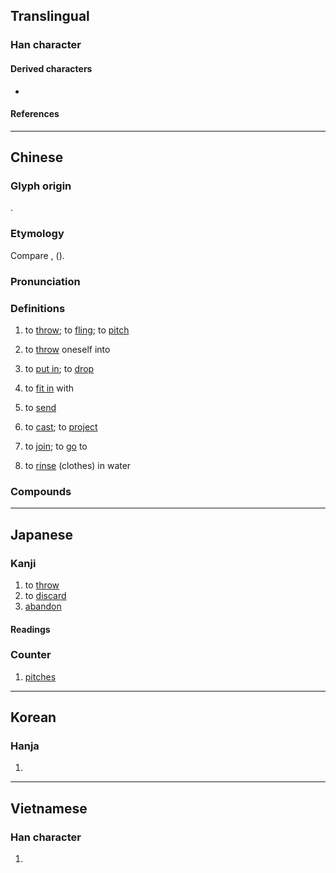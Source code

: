 {{character info}}
==Translingual==
{{stroke order|strokes=7}}

===Han character===
{{Han char|rn=64|rad=手|as=04|sn=7|four=57047|canj=QHNE|ids=⿰扌殳}}

====Derived characters====
* {{l|mul|[[𠲴]], [[𫽌]], [[𫽟]], [[𡷠]], [[𥦆]], [[𭠚]]}}

====References====
{{Han ref|kx=0421.130|dkj=11887|dj=0768.130|hdz=31842.030|uh=6295}}

----

==Chinese==
{{zh-forms}}

===Glyph origin===
{{Han etyl}}
{{Han compound|手|殳|alt1=扌|ls=psc|t1=hand|c1=s|c2=p}}.

===Etymology===
Compare {{cog|bo|འདོར་བ||to throw away; to eject; to reject}}, {{cog|bo|གཏོར་བ||to strew; to scatter}} ({{zh-ref|Unger, 1986}}).

===Pronunciation===
{{zh-pron
|m=tóu
|m-s=
|c=tau4
|c-t=
|g=
|h=pfs=thèu
|j=
|md=dèu/dàu
|md_note=dèu - literary; dàu - vernacular
|mn=qz,jj:tiô/xm,zz:tô͘/ml,jj,tw:tâu
|mn_note=tiô/tô͘ - literary; tâu - vernacular
|mn-t=dao5
|w=3deu
|x=
|mc=y
|oc=y
|cat=v
}}

===Definitions===
{{zh-hanzi}}

# to [[throw]]; to [[fling]]; to [[pitch]]
#: {{zh-x|投 標槍|to throw a javelin}}
# to [[throw]] oneself into
#: {{zh-x|投井|to jump into a well (to drown oneself)}}
# to [[put in]]; to [[drop]]
#: {{zh-x|投票|to cast a ballot}}
#: {{zh-x|投資|to invest|lit=to put in capital}}
# to [[fit in]] with
#: {{zh-x|脾氣 相投|to be alike in temperament}}
# to [[send]]
#: {{zh-x|投稿|to submit a piece of writing}}
# to [[cast]]; to [[project]]
#: {{zh-x|同學 們 紛紛 把 目光 投 向 他。|}}
# to [[join]]; to [[go]] to
#: {{zh-x|投宿|to lodge}}
#: {{zh-x|棄暗投明|to give up one's wrong way of life and turn to a better one|lit=to forsake darkness and come to the light}}
# {{lb|zh|colloquial}} to [[rinse]] (clothes) in water

===Compounds===
{{zh-der|奔井投河|情投意洽|五體投地|公民投票|意氣相投|以蚓投魚|全民投票|意合情投|器鼠難投|乘間投隙|一投|信任投票|分投|以石投卵|情投意合|單記投票|國際投資|忙投急趁|以碫投卵|二返投唐|如水投石|公開投票|以石投水|委重投艱|不相投|如膠投漆|公共投資|下井投石|去暗投明|北投|勝利投手|地下投資|以卵投石|投放|焦熬投石|投奔無門|投刺|投畀豺虎|投醪|投脾胃|投到|投門路|投稿|投筆從戎|投胎|投擲|投牌|投遞|投機取巧|投山竄海|投誠|投袂援戈|投資公司|投謁|投寄|投案|投手犯規|投戈講藝|投跡|投心|投賃|投河逩井|投洽|投阱下石|投晚|揚雄投閣|無門投告|投告|投杼|有國難投|投杼之惑|標高投影|投暮|投藥|投遞員|暴投|投緣|投東摸西|投機股|投轄|投石問路|投至得|投鼠忌器|投生|空投|投手|拱手投降|投考|投子|投托|投戈|投分|投影片|投票|智力投資|投宿|投效|投井下石|投奔|投獻|投影機|投資預算|投其所好|投票權|投杼市虎|投袂|投步|投影畫法|投石下井|投身|投鞭斷流|投機|投拜|投潘岳果|投梭折齒|投詞|投止|投斧|投資額|投敵|投資|投梭|投鞭|投現|投梭之拒|投名狀|投老|投向|棄暗投明|投鼠之忌|窮猿投林|投師|投影|短期投資|投資人|玉燕投懷|投央|投閒置散|投瓊|投策|投契|投保|投機分子|投劾|毀方投圓|投杼之疑|投命|投供|救火投薪|投首|投閣|投繯|投竿|相投|投桃報李|投壺|投監|投槍|玉女投壺|淨投資|投袂荷戈|投彈|投江|投地|投酒|林投姐|投親|投合|投入|投腦酒|投靠|投至|投資誘因|投郵|投顧|投荒|投事|投資放款|投訴|投票機|投瓜|投水|投簪|拜投|氣誼相投|投籃|投影畫|明珠暗投|投無不利|投軍|投順|沒投仰仗|氣義相投|石投大海|氣味相投|投解|投報|投明|投木報瓊|模擬投票|投射|投降|投體|林投|投機倒把|投射作用|望門投止|曾母投杼|投死|投書|投懷送抱|投球機|投身紙|投附|投訴無門|投膏止火|投注|投機買賣|投標|話不投機|舉手投足|若卵投石|跳投|讀者投書|走投無路|飛蛾投焰|線上投票|賣身投靠|背暗投明|義氣相投|膠漆相投|轉世投胎|飛蛾投火|臭味相投|解甲投戈|陳遵投轄|聲氣相投|長期投資|鍼芥相投|針芥相投|連記投票|走投沒路|轉投資|誤投|飲馬投錢|赴湯投火|自投羅網|語不投機|針鋒相投|南投|緣投}}

{{zh-cat|Elementary}}

----

==Japanese==

===Kanji===
{{ja-kanji|grade=3|rs=手04}}

# to [[throw]]
# to [[discard]]
# [[abandon]]

====Readings====
{{ja-readings
|goon=ず
|kanon=とう
|kun=な-げる
}}

===Counter===
{{ja-pos|とう|counter}}

# {{lb|ja|baseball|sort=とう}} [[pitch]]es

----

==Korean==

===Hanja===
{{ko-hanja|hangeul=투}}

# {{rfdef|ko|sort=手04}}

----

==Vietnamese==

===Han character===
{{vi-readings|reading=đầu, nhầu|rs=手04}}

# {{rfdef|vi}}